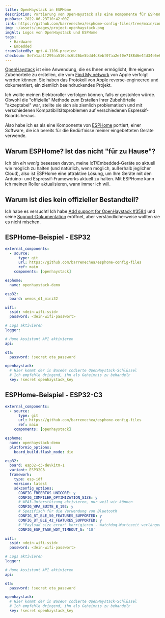 ```yaml
---
title: OpenHaystack in ESPHome
description: Portierung von OpenHaystack als eine Komponente für ESPHome. Kompatibel mit allen Espressif-Geräten mit BLE.
pubDate: 2022-06-23T10:42:00Z
link: https://github.com/barrenechea/esphome-config-files/tree/main/components/openhaystack
img: ~/assets/images/project-openhaystack.png
imgAlt: Logos von OpenHaystack und ESPHome
tags:
  - Hardware
  - Embedded
translatedBy: gpt-4-1106-preview
checksum: 8e7e1aa1f299aa516c4c6b26be5bdd4c8ebf07aa2ef0e7188d6e44d34e5e06c1
---
```


[OpenHaystack](https://github.com/seemoo-lab/openhaystack) ist eine Anwendung, die es Ihnen ermöglicht, Ihre eigenen Zubehörteile zu erstellen, die vom [Find My network](https://developer.apple.com/find-my/) von Apple verfolgt werden können. Sie haben das Protokoll von Apple reverse-engineered und dokumentiert, ein ziemlich beeindruckendes Projekt.

Ich wollte meinen Elektroroller verfolgen können, falls er gestohlen würde. Obwohl die "offizielle" Methode zum Erstellen Ihrer Zubehörteile "akzeptabel" war, stellte sie sich als ziemlich problematisch und mit verschiedenen Kompatibilitätsproblemen auf verschiedenen Espressif-Boards heraus.

Also habe ich es als eine Komponente von [ESPHome](https://esphome.io/) portiert, einer Software, die ich bereits für die Bedürfnisse meiner eingebetteten Geräte verwende.

## Warum ESPHome? Ist das nicht "für zu Hause"?

Ich bin _ein wenig_ besessen davon, meine IoT/Embedded-Geräte so aktuell wie möglich zu halten (und natürlich, wenn möglich, außerhalb jeglicher Cloud), also ist ESPHome eine attraktive Lösung, um Ihre Geräte mit den Arduino- und Espressif-Frameworks aktuell zu halten. Mit ESPHome kann ich meinen Roller aktualisieren, wann immer ich will.

## Warum ist dies kein offizieller Bestandteil?

Ich habe es versucht! Ich habe [Add support for OpenHaystack #3584](https://github.com/esphome/esphome/pull/3584) und seine [Support-Dokumentation](https://deploy-preview-2146--esphome.netlify.app/components/openhaystack.html) eröffnet, aber verständlicherweise wollten sie es nicht mischen.

## ESPHome-Beispiel - ESP32

```yaml
external_components:
  - source:
      type: git
      url: https://github.com/barrenechea/esphome-config-files
      ref: main
    components: [openhaystack]

esphome:
  name: openhaystack-demo

esp32:
  board: wemos_d1_mini32

wifi:
  ssid: <dein-wifi-ssid>
  password: <dein-wifi-passwort>

# Logs aktivieren
logger:

# Home Assistant API aktivieren
api:

ota:
  password: !secret ota_password

openhaystack:
  # Hier kommt der in Base64 codierte OpenHaystack-Schlüssel
  # Ich empfehle dringend, ihn als Geheimnis zu behandeln
  key: !secret openhaystack_key
```

## ESPHome-Beispiel - ESP32-C3

```yaml
external_components:
  - source:
      type: git
      url: https://github.com/barrenechea/esphome-config-files
      ref: main
    components: [openhaystack]

esphome:
  name: openhaystack-demo
  platformio_options:
    board_build.flash_mode: dio

esp32:
  board: esp32-c3-devkitm-1
  variant: ESP32C3
  framework:
    type: esp-idf
    version: latest
    sdkconfig_options:
      CONFIG_FREERTOS_UNICORE: y
      CONFIG_COMPILER_OPTIMIZATION_SIZE: y
      # WPA3-Unterstützung aktivieren, nur weil wir können
      CONFIG_WPA_SUITE_B_192: y
      # Spezifisch für die Verwendung von Bluetooth
      CONFIG_BT_BLE_50_FEATURES_SUPPORTED: y
      CONFIG_BT_BLE_42_FEATURES_SUPPORTED: y
      # "Payload size error" korrigieren - Watchdog-Wartezeit verlängern
      CONFIG_ESP_TASK_WDT_TIMEOUT_S: '10'

wifi:
  ssid: <dein-wifi-ssid>
  password: <dein-wifi-passwort>

# Logs aktivieren
logger:

# Home Assistant API aktivieren
api:

ota:
  password: !secret ota_password

openhaystack:
  # Hier kommt der in Base64 codierte OpenHaystack-Schlüssel
  # Ich empfehle dringend, ihn als Geheimnis zu behandeln
  key: !secret openhaystack_key
```
